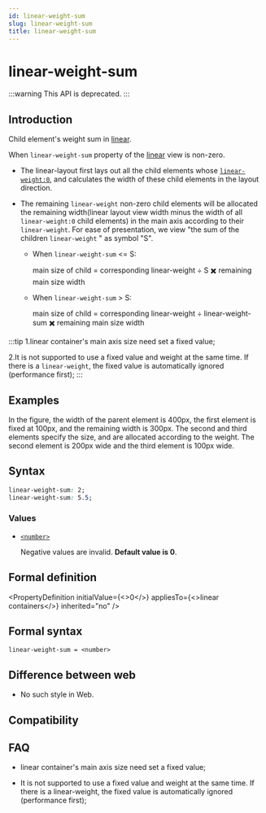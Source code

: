 ```yaml
---
id: linear-weight-sum
slug: linear-weight-sum
title: linear-weight-sum
---
```



# <Deprecated /> linear-weight-sum

:::warning
This API is deprecated.
:::

## Introduction

Child element's weight sum in [linear](guide/ui/layout/linear-layout.mdx).

When `linear-weight-sum` property of the [linear](guide/ui/layout/linear-layout.mdx) view is non-zero.

- The linear-layout first lays out all the child elements whose [`linear-weight:0`](./linear-weight.mdx), and calculates the width of these child elements in the layout direction.
- The remaining `linear-weight` non-zero child elements will be allocated the remaining width(linear layout view width minus the width of all `linear-weight:0` child elements) in the main axis according to their `linear-weight`. For ease of presentation, we view "the sum of the children `linear-weight` " as symbol "S".

  - When `linear-weight-sum` \<= S:

    main size of child = corresponding linear-weight ÷ S ✖️ remaining main size width

  - When `linear-weight-sum` \> S:

    main size of child = corresponding linear-weight ÷ linear-weight-sum ✖️ remaining main size width

:::tip
1.linear container's main axis size need set a fixed value;

2.It is not supported to use a fixed value and weight at the same time. If there is a `linear-weight`, the fixed value is automatically ignored (performance first);
:::

## Examples

In the figure, the width of the parent element is 400px, the first element is fixed at 100px, and the remaining width is 300px. The second and third elements specify the size, and are allocated according to the weight. The second element is 200px wide and the third element is 100px wide.


<Go
  example="css-api"
  defaultFile="src/linear-weight-sum/App.tsx"
  img="https://lf-lynx.tiktok-cdns.com/obj/lynx-artifacts-oss-sg/lynx-website/assets/doc/css/linear-weight-sum.png"
  defaultEntryFile="dist/linear-weight-sum.lynx.bundle"
  entry="src/linear-weight-sum"
/>

## Syntax

```css
linear-weight-sum: 2;
linear-weight-sum: 5.5;
```

### Values

- [`<number>`](/api/css/data-type/number.mdx)

  Negative values are invalid. **Default value is 0**.

## Formal definition


<PropertyDefinition
  initialValue={<>0</>}
  appliesTo={<>linear containers</>}
  inherited="no"
/>

## Formal syntax

```
linear-weight-sum = <number>
```

## Difference between web

- No such style in Web.

## Compatibility


<LegacyCompatTable metadata="css/properties/linear-weight-sum" />

## FAQ

- linear container's main axis size need set a fixed value;

- It is not supported to use a fixed value and weight at the same time. If there is a linear-weight, the fixed value is automatically ignored (performance first);
